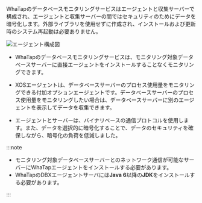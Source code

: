 WhaTapのデータベースモニタリングサービスはエージェントと収集サーバーで構成され、エージェントと収集サーバーの間ではセキュリティのためにデータを暗号化します。外部ライブラリを使用せずに作成され、インストールおよび更新時のシステム再起動は必要ありません。

![エージェント構成図](/img/agent_xos_architecture.png)

-   WhaTapのデータベースモニタリングサービスは、モニタリング対象データベースサーバーに直接エージェントをインストールすることなくモニタリングできます。

-   XOSエージェントは、データベースサーバーのプロセス使用量をモニタリングできる付加オプションエージェントです。データベースサーバーのプロセス使用量をモニタリングしたい場合は、データベースサーバーに別のエージェントを表示してデータを収集できます。

-   エージェントとサーバーは、バイナリベースの通信プロトコルを使用します。また、データを選択的に暗号化することで、データのセキュリティを確保しながら、暗号化の負荷を低減しました。

:::note

-   モニタリング対象データベースサーバーとのネットワーク通信が可能なサーバーにWhaTapエージェントをインストールする必要があります。
-   WhaTapのDBXエージェントサーバには**Java 6**以降の**JDK**をインストールする必要があります。

:::
